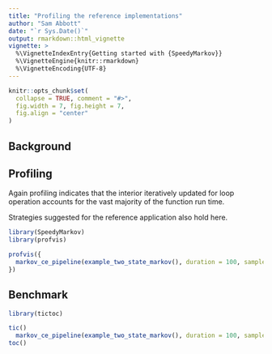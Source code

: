 ```yaml
---
title: "Profiling the reference implementations"
author: "Sam Abbott"
date: "`r Sys.Date()`"
output: rmarkdown::html_vignette
vignette: >
  %\VignetteIndexEntry{Getting started with {SpeedyMarkov}}
  %\VignetteEngine{knitr::rmarkdown}
  %\VignetteEncoding{UTF-8}
---
```


```r
knitr::opts_chunk$set(
  collapse = TRUE, comment = "#>",
  fig.width = 7, fig.height = 7, 
  fig.align = "center"
)
```


## Background



## Profiling

Again profiling indicates that the interior iteratively updated for loop operation accounts for the vast majority of the function run time. 

Strategies suggested for the reference application also hold here.

```r
library(SpeedyMarkov)
library(profvis)

profvis({
  markov_ce_pipeline(example_two_state_markov(), duration = 100, samples = 100000)
})
```

## Benchmark

```r
library(tictoc)

tic()
  markov_ce_pipeline(example_two_state_markov(), duration = 100, samples = 100000)
toc()
```
